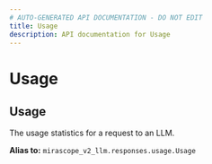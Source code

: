 ```yaml
---
# AUTO-GENERATED API DOCUMENTATION - DO NOT EDIT
title: Usage
description: API documentation for Usage
---
```


# Usage

## <ApiType type="Alias" path="responses/Usage" symbolName="Usage" /> Usage

The usage statistics for a request to an LLM.


**Alias to:** `mirascope_v2_llm.responses.usage.Usage`
